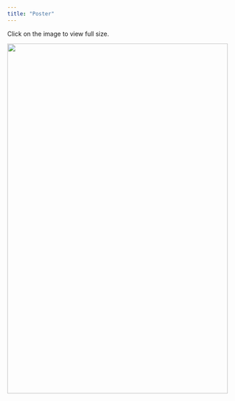 ```yaml
---
title: "Poster"
---
```


Click on the image to view full size.

[![](Poster/gp8_poster.jpg){width=100% height=800px}](Poster/gp8_poster.jpg "Click to view full size")
